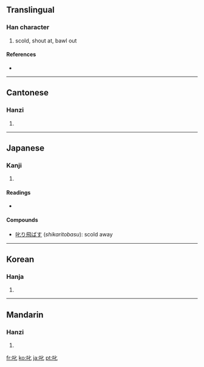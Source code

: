 ==Translingual==

===Han character===
{{Han char|rn=30|rad=口|as=02|sn=5|four=6401<sub>0</sub>|canj=口心 (RP)}}

# scold, shout at, bawl out

====References====
* {{Han ref|kx=0173.020|dkj=03248|dj=0384.020|hdz=10572.060|uh=53F1|ud=21489|bh=A577|bd=42359}}

----

==Cantonese==

===Hanzi===
{{yue-hanzi|jyut=|y=chik1}}

# {{defn|Cantonese}}

----

==Japanese==

===Kanji===
{{ja-kanji|grade=|rs=口02}}

# {{defn|Japanese}}

====Readings====
* {{ja-readings|on=[[しつ]] (''shitsu''), [[しち]] (''shichi'')|kun=[[しかる]] ([[叱る]], ''shikaru'')}}

====Compounds====
* [[叱り飛ばす]] (''shikaritobasu''): scold away

----

==Korean==

===Hanja===
{{ko-hanja|hangeul=질|rv=jil|mr=chil}}

# {{defn|Korean}}

----

==Mandarin==

===Hanzi===
{{cmn-hanzi|pin=[[chì]] ([[chi4]]), [[shè]] ([[she4]]), [[yè]] ([[ye4]])|wg=ch'ih<sup>4</sup>, she<sup>4</sup>, yeh<sup>4</sup>}}

# {{defn|Mandarin}}

[[fr:叱]]
[[ko:叱]]
[[ja:叱]]
[[pt:叱]]
